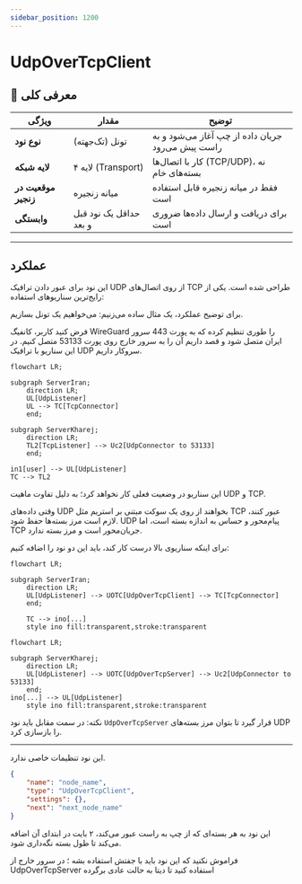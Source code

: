 ```yaml
---
sidebar_position: 1200
---
```


# UdpOverTcpClient

## 📖 معرفی کلی

| ویژگی              | مقدار                    | توضیح                                                     |
|--------------------|--------------------------|-----------------------------------------------------------|
| **نوع نود**        | تونل (تک‌جهته)          | جریان داده از چپ آغاز می‌شود و به راست پیش می‌رود         |
| **لایه شبکه**      | لایه ۴ (Transport)       | کار با اتصال‌ها (TCP/UDP)، نه بسته‌های خام               |
| **موقعیت در زنجیر**| میانه زنجیره             | فقط در میانه زنجیره قابل استفاده است                     |
| **وابستگی**        | حداقل یک نود قبل و بعد   | برای دریافت و ارسال داده‌ها ضروری است                    |

---

## عملکرد

این نود برای عبور دادن ترافیک UDP از روی اتصال‌های TCP طراحی شده است. یکی از رایج‌ترین سناریوهای استفاده:

برای توضیح عملکرد، یک مثال ساده می‌زنیم: می‌خواهیم یک تونل بسازیم.

فرض کنید کاربر، کانفیگ WireGuard را طوری تنظیم کرده که به پورت 443 سرور ایران متصل شود و قصد داریم آن را به سرور خارج روی پورت 53133 متصل کنیم. در این سناریو با ترافیک UDP سروکار داریم.

```mermaid
flowchart LR;

subgraph ServerIran;
    direction LR;
    UL[UdpListener]
    UL --> TC[TcpConnector]
    end;

subgraph ServerKharej;
    direction LR;
    TL2[TcpListener] --> Uc2[UdpConnector to 53133] 
    end;

in1[user] --> UL[UdpListener]
TC --> TL2
```

این سناریو در وضعیت فعلی کار نخواهد کرد؛ به دلیل تفاوت ماهیت UDP و TCP.

وقتی داده‌های UDP بخواهند از روی یک سوکت مبتنی بر استریم مثل TCP عبور کنند، لازم است مرز بسته‌ها حفظ شود. UDP پیام‌محور و حساس به اندازه بسته است، اما TCP جریان‌محور است و مرز بسته ندارد.

برای اینکه سناریوی بالا درست کار کند، باید این دو نود را اضافه کنیم:

```mermaid
flowchart LR;

subgraph ServerIran;
    direction LR;
    UL[UdpListener] --> UOTC[UdpOverTcpClient] --> TC[TcpConnector] 
    end;

    TC --> ino[...]
    style ino fill:transparent,stroke:transparent

```

```mermaid
flowchart LR;

subgraph ServerKharej;
    direction LR;
    UL[UdpListener] --> UOTC[UdpOverTcpServer] --> Uc2[UdpConnector to 53133] 
    end;
ino[...] --> UL[UdpListener] 
    style ino fill:transparent,stroke:transparent

```

نکته: در سمت مقابل باید نود `UdpOverTcpServer` قرار گیرد تا بتوان مرز بسته‌های UDP را بازسازی کرد.

---

این نود تنظیمات خاصی ندارد.

```json
{
    "name": "node_name",
    "type": "UdpOverTcpClient",
    "settings": {},
    "next": "next_node_name"
}
```

این نود به هر بسته‌ای که از چپ به راست عبور می‌کند، ۲ بایت در ابتدای آن اضافه می‌کند تا طول بسته نگه‌داری شود.

فراموش نکنید که این نود باید با جفتش استفاده بشه ؛ در سرور خارج از UdpOverTcpServer استفاده کنید تا دیتا به حالت عادی برگرده

